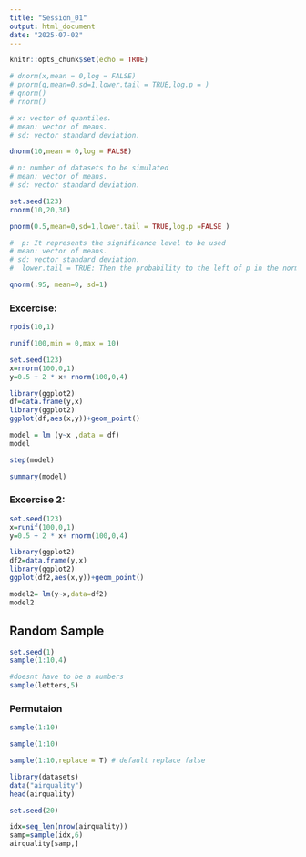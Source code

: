 ```yaml
---
title: "Session_01"
output: html_document
date: "2025-07-02"
---
```


```r
knitr::opts_chunk$set(echo = TRUE)
```

```r
# dnorm(x,mean = 0,log = FALSE)
# pnorm(q,mean=0,sd=1,lower.tail = TRUE,log.p = )
# qnorm()
# rnorm()
```

```r
# x: vector of quantiles.
# mean: vector of means.
# sd: vector standard deviation.

dnorm(10,mean = 0,log = FALSE)
```
```r
# n: number of datasets to be simulated
# mean: vector of means.
# sd: vector standard deviation.

set.seed(123)
rnorm(10,20,30)
```
```r

pnorm(0.5,mean=0,sd=1,lower.tail = TRUE,log.p =FALSE )
```
```r
#  p: It represents the significance level to be used
# mean: vector of means.
# sd: vector standard deviation.
#  lower.tail = TRUE: Then the probability to the left of p in the normal distribution is returned. 

qnorm(.95, mean=0, sd=1)
```
### Excercise:

```r
rpois(10,1)
```

```r
runif(100,min = 0,max = 10)
```
```r
set.seed(123)
x=rnorm(100,0,1)
y=0.5 + 2 * x+ rnorm(100,0,4)

library(ggplot2)
df=data.frame(y,x)
library(ggplot2)
ggplot(df,aes(x,y))+geom_point()
```
```r
model = lm (y~x ,data = df)
model
```


```r
step(model)
```
```r
summary(model)
```

### Excercise 2:

```r
set.seed(123)
x=runif(100,0,1)
y=0.5 + 2 * x+ rnorm(100,0,4)

library(ggplot2)
df2=data.frame(y,x)
library(ggplot2)
ggplot(df2,aes(x,y))+geom_point()
```
```r
model2= lm(y~x,data=df2)
model2
```

## Random Sample

```r
set.seed(1)
sample(1:10,4)
```

```r
#doesnt have to be a numbers
sample(letters,5)
```
### Permutaion


```r
sample(1:10)
```

```r
sample(1:10)
```
```r
sample(1:10,replace = T) # default replace false
```
```r
library(datasets)
data("airquality")
head(airquality)
```

```r
set.seed(20)

idx=seq_len(nrow(airquality))
samp=sample(idx,6)
airquality[samp,]
```

